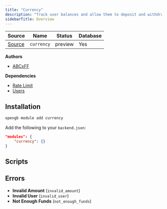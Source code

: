 ```yaml
---
title: "Currency"
description: "Track user balances and allow them to deposit and withdraw."
sidebarTitle: Overview
---
```


| Source                                                                           | Name       | Status     | Database     |
| -------------------------------------------------------------------------------- | ---------- | ---------- | ------------ |
| [Source](https://github.com/rivet-gg/opengb-modules/tree/main/modules/currency) | `currency` | preview | Yes |

**Authors**

- [ABCxFF](https://github.com/ABCxFF)

**Dependencies**

- [Rate Limit](/modules/rate_limit/overview)
- [Users](/modules/users/overview)

## Installation

<Tabs>

<Tab title="CLI">

```sh CLI
opengb module add currency
```

</Tab>

<Tab title="backend.json">

Add the following to your `backend.json`:

```json backend.json
"modules": {
	"currency": {}
}

```
</Tab>

</Tabs>



## Scripts

<CardGroup><Card title="Deposit" href="/modules/currency/scripts/deposit"></Card><Card title="Get Balance" href="/modules/currency/scripts/get_balance"></Card><Card title="Get Balance by Token" href="/modules/currency/scripts/get_balance_by_token"></Card><Card title="Set Balance" href="/modules/currency/scripts/set_balance"></Card><Card title="Withdraw" href="/modules/currency/scripts/withdraw"></Card></CardGroup>

## Errors

- **Invalid Amount** (`invalid_amount`) 
- **Invalid User** (`invalid_user`) 
- **Not Enough Funds** (`not_enough_funds`) 
